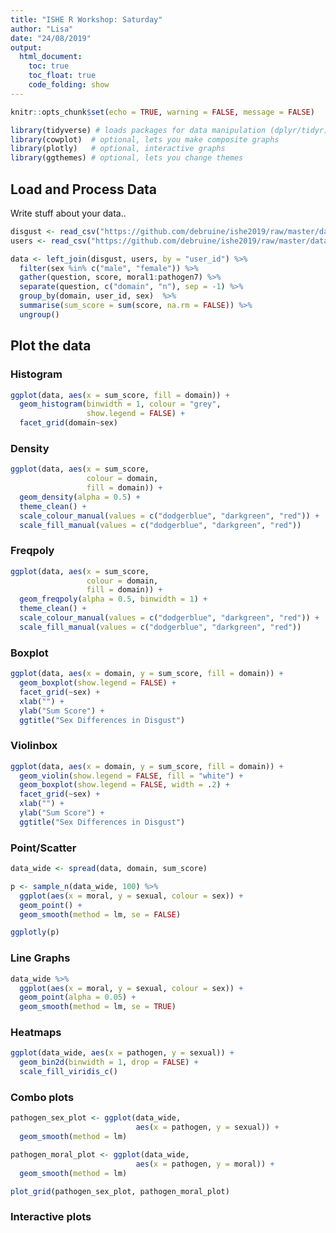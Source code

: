```yaml
---
title: "ISHE R Workshop: Saturday"
author: "Lisa"
date: "24/08/2019"
output: 
  html_document:
    toc: true
    toc_float: true
    code_folding: show
---
```


```r
knitr::opts_chunk$set(echo = TRUE, warning = FALSE, message = FALSE)

library(tidyverse) # loads packages for data manipulation (dplyr/tidyr) and visualisation (ggplot2)
library(cowplot)  # optional, lets you make composite graphs
library(plotly)   # optional, interactive graphs
library(ggthemes) # optional, lets you change themes
```

## Load and Process Data

Write stuff about your data..

```r
disgust <- read_csv("https://github.com/debruine/ishe2019/raw/master/data/disgust.csv")
users <- read_csv("https://github.com/debruine/ishe2019/raw/master/data/users.csv")

data <- left_join(disgust, users, by = "user_id") %>%
  filter(sex %in% c("male", "female")) %>%
  gather(question, score, moral1:pathogen7) %>%
  separate(question, c("domain", "n"), sep = -1) %>%
  group_by(domain, user_id, sex)  %>%
  summarise(sum_score = sum(score, na.rm = FALSE)) %>%
  ungroup()
```

## Plot the data

### Histogram

```r
ggplot(data, aes(x = sum_score, fill = domain)) +
  geom_histogram(binwidth = 1, colour = "grey", 
                 show.legend = FALSE) +
  facet_grid(domain~sex)
```

### Density

```r
ggplot(data, aes(x = sum_score, 
                 colour = domain, 
                 fill = domain)) +
  geom_density(alpha = 0.5) + 
  theme_clean() +
  scale_colour_manual(values = c("dodgerblue", "darkgreen", "red")) +
  scale_fill_manual(values = c("dodgerblue", "darkgreen", "red"))
```

### Freqpoly

```r
ggplot(data, aes(x = sum_score, 
                 colour = domain, 
                 fill = domain)) +
  geom_freqpoly(alpha = 0.5, binwidth = 1) + 
  theme_clean() +
  scale_colour_manual(values = c("dodgerblue", "darkgreen", "red")) +
  scale_fill_manual(values = c("dodgerblue", "darkgreen", "red"))
```

### Boxplot

```r
ggplot(data, aes(x = domain, y = sum_score, fill = domain)) +
  geom_boxplot(show.legend = FALSE) +
  facet_grid(~sex) +
  xlab("") +
  ylab("Sum Score") +
  ggtitle("Sex Differences in Disgust")
```

### Violinbox

```r
ggplot(data, aes(x = domain, y = sum_score, fill = domain)) +
  geom_violin(show.legend = FALSE, fill = "white") + 
  geom_boxplot(show.legend = FALSE, width = .2) +
  facet_grid(~sex) +
  xlab("") +
  ylab("Sum Score") +
  ggtitle("Sex Differences in Disgust")
```

### Point/Scatter

```r
data_wide <- spread(data, domain, sum_score)

p <- sample_n(data_wide, 100) %>%
  ggplot(aes(x = moral, y = sexual, colour = sex)) +
  geom_point() +
  geom_smooth(method = lm, se = FALSE)

ggplotly(p)
```

### Line Graphs

```r
data_wide %>%
  ggplot(aes(x = moral, y = sexual, colour = sex)) +
  geom_point(alpha = 0.05) +
  geom_smooth(method = lm, se = TRUE)
```


### Heatmaps

```r
ggplot(data_wide, aes(x = pathogen, y = sexual)) +
  geom_bin2d(binwidth = 1, drop = FALSE) +
  scale_fill_viridis_c()
```

### Combo plots

```r
pathogen_sex_plot <- ggplot(data_wide, 
                            aes(x = pathogen, y = sexual)) +
  geom_smooth(method = lm)

pathogen_moral_plot <- ggplot(data_wide, 
                            aes(x = pathogen, y = moral)) +
  geom_smooth(method = lm)

plot_grid(pathogen_sex_plot, pathogen_moral_plot)

```


### Interactive plots

```r

```


